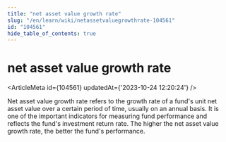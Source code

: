 ```yaml
---
title: "net asset value growth rate"
slug: "/en/learn/wiki/netassetvaluegrowthrate-104561"
id: "104561"
hide_table_of_contents: true
---
```



# net asset value growth rate

<ArticleMeta id={104561} updatedAt={'2023-10-24 12:20:24'} />
<div className='border-solid border-b border-t-0 my-4 border-[var(--ifm-color-gray-300)]' />

Net asset value growth rate refers to the growth rate of a fund's unit net asset value over a certain period of time, usually on an annual basis. It is one of the important indicators for measuring fund performance and reflects the fund's investment return rate. The higher the net asset value growth rate, the better the fund's performance.
